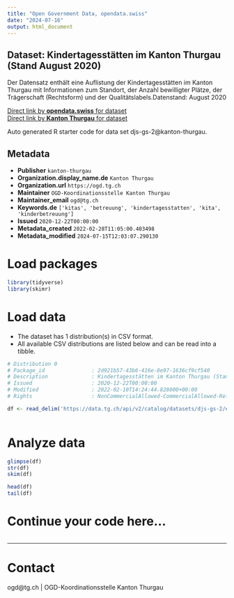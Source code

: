 ```yaml
---
title: "Open Government Data, opendata.swiss"
date: "2024-07-16"
output: html_document
---
```


## Dataset: Kindertagesstätten im Kanton Thurgau (Stand August 2020)

Der Datensatz enthält eine Auflistung der Kindertagesstätten im Kanton Thurgau mit Informationen zum Standort, der Anzahl bewilligter Plätze, der Trägerschaft (Rechtsform) und der Qualitätslabels.Datenstand: August 2020

[Direct link by **opendata.swiss** for dataset](https://opendata.swiss/de/dataset/kindertagesstatten-im-kanton-thurgau-stand-august-2020)<br>
[Direct link by **Kanton Thurgau** for dataset](https://data.tg.ch/explore/dataset/djs-gs-2/)

Auto generated R starter code for data set djs-gs-2@kanton-thurgau.

## Metadata

- **Publisher** `kanton-thurgau`
- **Organization.display_name.de** `Kanton Thurgau`
- **Organization.url** `https://ogd.tg.ch`
- **Maintainer** `OGD-Koordinationsstelle Kanton Thurgau`
- **Maintainer_email** `ogd@tg.ch`
- **Keywords.de** `['kitas', 'betreuung', 'kindertagesstatten', 'kita', 'kinderbetreuung']`
- **Issued** `2020-12-22T00:00:00`
- **Metadata_created** `2022-02-28T11:05:00.403498`
- **Metadata_modified** `2024-07-15T12:03:07.290130`


# Load packages

```r

library(tidyverse)
library(skimr)

```

# Load data

-   The dataset has 1 distribution(s) in CSV format.
-   All available CSV distributions are listed below and can be read into a tibble.

```r

# Distribution 0
# Package_id               : 2d921b57-43b6-416e-8e97-1636cf9cf540
# Description              : Kindertagesstätten im Kanton Thurgau (Stand August 2020) (csv)
# Issued                   : 2020-12-22T00:00:00
# Modified                 : 2022-02-10T14:24:44.828000+00:00
# Rights                   : NonCommercialAllowed-CommercialAllowed-ReferenceRequired

df <- read_delim('https://data.tg.ch/api/v2/catalog/datasets/djs-gs-2/exports/csv')



```

# Analyze data

```r

glimpse(df)
str(df)
skim(df)

head(df)
tail(df)

```

# Continue your code here...

```r

```

------------------------------------------------------------------------

# Contact

ogd@tg.ch | OGD-Koordinationsstelle Kanton Thurgau
